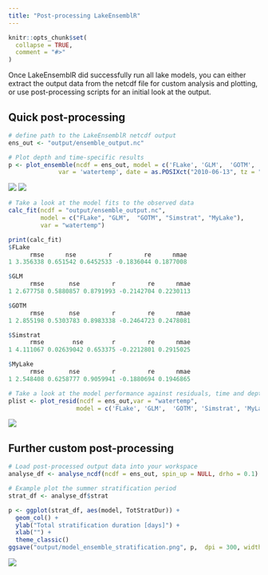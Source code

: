 ```yaml
---
title: "Post-processing LakeEnsemblR"
---
```


```r
knitr::opts_chunk$set(
  collapse = TRUE,
  comment = "#>"
)
```

Once LakeEnsemblR did successfully run all lake models, you can either extract the output data from the netcdf file for custom analysis and plotting, or use post-processing scripts for an initial look at the output.

## Quick post-processing
```R
# define path to the LakeEnsemblR netcdf output
ens_out <- "output/ensemble_output.nc"

# Plot depth and time-specific results
p <- plot_ensemble(ncdf = ens_out, model = c('FLake', 'GLM',  'GOTM', 'Simstrat', 'MyLake'), depth = 0.9,
              var = 'watertemp', date = as.POSIXct("2010-06-13", tz = "UTC"), boxwhisker = TRUE, residuals = TRUE)
```
![](https://github.com/aemon-j/LakeEnsemblR/blob/master/images/model_ensemble_timeseries_depth.png)<!-- -->
![](https://github.com/aemon-j/LakeEnsemblR/blob/master/images/model_ensemble_vertical_depth.png)<!-- -->
```R
# Take a look at the model fits to the observed data
calc_fit(ncdf = "output/ensemble_output.nc",
         model = c("FLake", "GLM",  "GOTM", "Simstrat", "MyLake"),
         var = "watertemp")

print(calc_fit)
$FLake
      rmse      nse         r         re      nmae
1 3.356338 0.651542 0.6452533 -0.1836044 0.1877008

$GLM
      rmse       nse         r         re      nmae
1 2.677758 0.5880857 0.8791993 -0.2142704 0.2230113

$GOTM
      rmse       nse         r         re      nmae
1 2.855198 0.5303783 0.8983338 -0.2464723 0.2478081

$Simstrat
      rmse        nse        r         re      nmae
1 4.111067 0.02639042 0.653375 -0.2212801 0.2915025

$MyLake
      rmse       nse         r         re      nmae
1 2.548408 0.6258777 0.9059941 -0.1880694 0.1946865
```

```R
# Take a look at the model performance against residuals, time and depth
plist <- plot_resid(ncdf = ens_out,var = "watertemp",
                   model = c('FLake', 'GLM',  'GOTM', 'Simstrat', 'MyLake'))
```
![](https://github.com/aemon-j/LakeEnsemblR/blob/master/images/model_ensemble_diagnostics.png)<!-- -->

## Further custom post-processing
```R
# Load post-processed output data into your workspace
analyse_df <- analyse_ncdf(ncdf = ens_out, spin_up = NULL, drho = 0.1)

# Example plot the summer stratification period
strat_df <- analyse_df$strat

p <- ggplot(strat_df, aes(model, TotStratDur)) +
  geom_col() +
  ylab("Total stratification duration [days]") +
  xlab("") +
  theme_classic()
ggsave("output/model_ensemble_stratification.png", p,  dpi = 300, width = 284, height = 284, units = "mm")
```
![](https://github.com/aemon-j/LakeEnsemblR/blob/master/images/model_ensemble_stratification.png)<!-- -->

